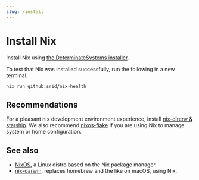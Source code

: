 ```yaml
---
slug: /install
---
```


# Install Nix

Install Nix using [the DeterminateSystems installer](https://github.com/DeterminateSystems/nix-installer#the-determinate-nix-installer).


To test that Nix was installed successfully, run the following in a new terminal:

```bash
nix run github:srid/nix-health
```

## Recommendations

For a pleasant nix development environment experience, install [nix-direnv & starship](/direnv). We also recommend [nixos-flake](/nixos-flake) if you are using Nix to manage system or home configuration.

## See also

- [NixOS](https://nixos.org/), a Linux distro based on the Nix package manager.
- [nix-darwin](https://github.com/LnL7/nix-darwin), replaces homebrew and the like on macOS, using Nix.

